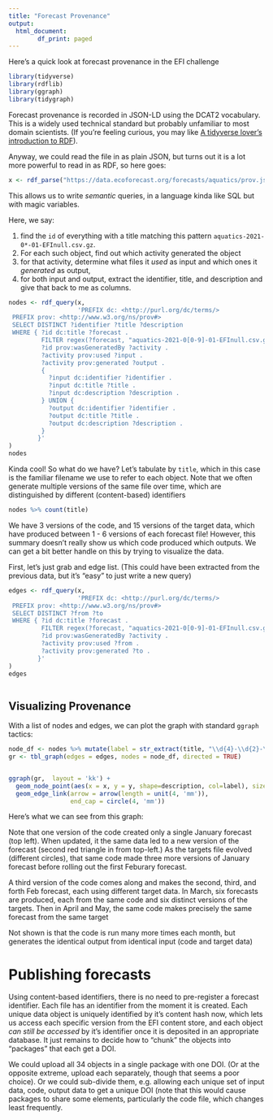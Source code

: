 ```yaml
---
title: "Forecast Provenance"
output: 
  html_document:
        df_print: paged
---
```

  
Here's a quick look at forecast provenance in the EFI challenge


```r
library(tidyverse)
library(rdflib)
library(ggraph)
library(tidygraph)
```

Forecast provenance is recorded in JSON-LD using the DCAT2 vocabulary. This is a widely used technical standard but probably unfamiliar to most domain scientists. (If you're feeling curious, you may like [A tidyverse lover's introduction to RDF](https://cran.r-project.org/web/packages/rdflib/vignettes/rdf_intro.html)).

Anyway, we could read the file in as plain JSON, but turns out it is a lot more powerful to read in as RDF, so here goes:
  
  
```r
x <- rdf_parse("https://data.ecoforecast.org/forecasts/aquatics/prov.json")
```

This allows us to write _semantic_ queries, in a language kinda like SQL but with magic variables.

Here, we say: 
  
1. find the `id` of everything with a title matching this pattern `aquatics-2021-0*-01-EFInull.csv.gz`.
2. For each such object, find out which activity generated the object
3. for that activity, determine what files it _used_ as input and which ones it _generated_ as output,
4. for both input and output, extract the identifier, title, and description and give that back to me as columns.

```r
nodes <- rdf_query(x,
                   'PREFIX dc: <http://purl.org/dc/terms/> 
 PREFIX prov: <http://www.w3.org/ns/prov#>
 SELECT DISTINCT ?identifier ?title ?description
 WHERE { ?id dc:title ?forecast . 
         FILTER regex(?forecast, "aquatics-2021-0[0-9]-01-EFInull.csv.gz") .
         ?id prov:wasGeneratedBy ?activity .
         ?activity prov:used ?input .
         ?activity prov:generated ?output .
         { 
           ?input dc:identifier ?identifier .
           ?input dc:title ?title .
           ?input dc:description ?description .
         } UNION { 
           ?output dc:identifier ?identifier .
           ?output dc:title ?title .
           ?output dc:description ?description .
         }
        }'
)
nodes
```

Kinda cool!  So what do we have?  Let's tabulate by `title`, which in this case is the familiar filename we use to refer to each object.  Note that we often generate multiple versions of the same file over time, which are distinguished by different (content-based) identifiers

```r
nodes %>% count(title)
```

We have 3 versions of the code, and 15 versions of the target data, which have produced between 1 - 6 versions of each forecast file!  However, this summary doesn't really show us which code produced which outputs.  We can get a bit better handle on this by trying to visualize the data.

First, let's just grab and edge list.  (This could have been extracted from the previous data, but it's "easy" to just write a new query)


```r
edges <- rdf_query(x,
                   'PREFIX dc: <http://purl.org/dc/terms/> 
 PREFIX prov: <http://www.w3.org/ns/prov#>
 SELECT DISTINCT ?from ?to
 WHERE { ?id dc:title ?forecast . 
         FILTER regex(?forecast, "aquatics-2021-0[0-9]-01-EFInull.csv.gz") .
         ?id prov:wasGeneratedBy ?activity .
         ?activity prov:used ?from .
         ?activity prov:generated ?to .
        }'
)
edges



```

## Visualizing Provenance

With a list of nodes and edges, we can plot the graph with standard `ggraph` tactics:
  
```r

node_df <- nodes %>% mutate(label = str_extract(title, "\\d{4}-\\d{2}-\\d{2}"))
gr <- tbl_graph(edges = edges, nodes = node_df, directed = TRUE)


ggraph(gr,  layout = 'kk') + 
  geom_node_point(aes(x = x, y = y, shape=description, col=label), size=10) + 
  geom_edge_link(arrow = arrow(length = unit(4, 'mm')), 
                 end_cap = circle(4, 'mm'))

```

Here's what we can see from this graph:

Note that one version of the code created only a single January forecast (top left).  When updated, it the same data led to a new version of the forecast (second red triangle in from top-left.)  As the targets file evolved (different circles), that same code made three more versions of January forecast before rolling out the first Feburary forecast.  

A third version of the code comes along and makes the second, third, and forth Feb forecast, each using different target data.  In March, six forecasts are produced, each from the same code and six distinct versions of the targets.  Then in April and May, the same code makes precisely the same forecast from the same target 

Not shown is that the code is run many more times each month, but generates the identical output from identical input (code and target data)



# Publishing forecasts

Using content-based identifiers, there is no need to pre-register a forecast identifier. Each file has an identifier from the moment it is created.  Each unique data object is uniquely identified by it's content hash now, which lets us access each specific version from the EFI content store, and each object _can still be accessed_ by it's identifier once it is deposited in an appropriate database.  It just remains to decide how to "chunk" the objects into "packages" that each get a DOI.  

We could upload all 34 objects in a single package with one DOI.  (Or at the opposite extreme, upload each separately, though that seems a poor choice).  Or we could sub-divide them, e.g. allowing each unique set of input data, code, output data to get a unique DOI (note that this would cause packages to share some elements, particularly the code file, which changes least frequently.
